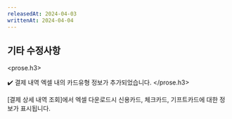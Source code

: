 ```yaml
---
releasedAt: 2024-04-03
writtenAt: 2024-04-04
---
```



## 기타 수정사항

<prose.h3>
  <Console />

  ✔️ 결제 내역 엑셀 내의 카드유형 정보가 추가되었습니다.
</prose.h3>

\[결제 상세 내역 조회]에서 엑셀 다운로드시 신용카드, 체크카드, 기프트카드에 대한 정보가 표시됩니다.
